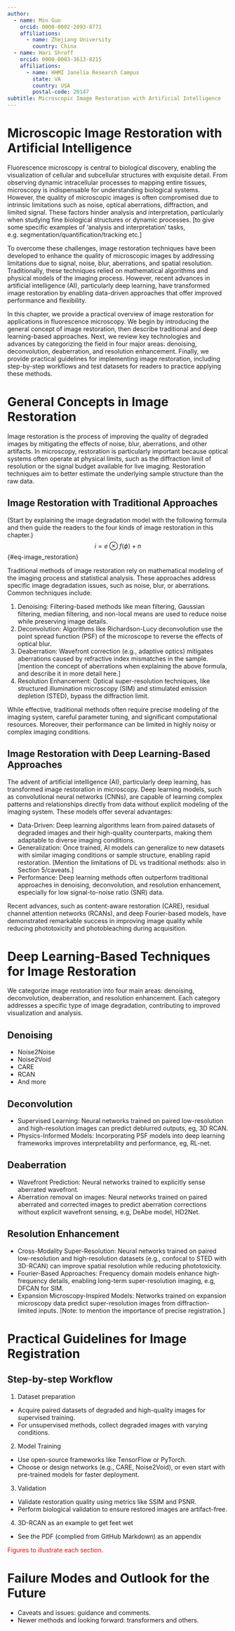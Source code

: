 ```yaml
---
author: 
  - name: Min Guo
    orcid: 0000-0002-2093-8771
    affiliations:
      - name: Zhejiang University
        country: China
  - name: Hari Shroff
    orcid: 0000-0003-3613-8215
    affiliations:
      - name: HHMI Janelia Research Campus
        state: VA
        country: USA
        postal-code: 20147
subtitle: Microscopic Image Restoration with Artificial Intelligence
---
```

# Microscopic Image Restoration with Artificial Intelligence

Fluorescence microscopy is central to biological discovery, enabling the visualization of cellular and subcellular structures with exquisite detail. From observing dynamic intracellular processes to mapping entire tissues, microscopy is indispensable for understanding biological systems. However, the quality of microscopic images is often compromised due to intrinsic limitations such as noise, optical aberrations, diffraction, and limited signal. These factors hinder analysis and interpretation, particularly when studying fine biological structures or dynamic processes. [to give some specific examples of ‘analysis and interpretation’ tasks, e.g. segmentation/quantification/tracking etc.]

To overcome these challenges, image restoration techniques have been developed to enhance the quality of microscopic images by addressing limitations due to signal, noise, blur, aberrations, and spatial resolution. Traditionally, these techniques relied on mathematical algorithms and physical models of the imaging process. However, recent advances in artificial intelligence (AI), particularly deep learning, have transformed image restoration by enabling data-driven approaches that offer improved performance and flexibility.

In this chapter, we provide a practical overview of image restoration for applications in fluorescence microscopy. We begin by introducing the general concept of image restoration, then describe traditional and deep learning-based approaches. Next, we review key technologies and advances by categorizing the field in four major areas: denoising, deconvolution, deaberration, and resolution enhancement. Finally, we provide practical guidelines for implementing image restoration, including step-by-step workflows and test datasets for readers to practice applying these methods.

# General Concepts in Image Restoration

Image restoration is the process of improving the quality of degraded images by mitigating the effects of noise, blur, aberrations, and other artifacts. In microscopy, restoration is particularly important because optical systems often operate at physical limits, such as the diffraction limit of resolution or the signal budget available for live imaging. Restoration techniques aim to better estimate the underlying sample structure than the raw data.

## Image Restoration with Traditional Approaches

(Start by explaining the image degradation model with the following formula and then guide the readers to the four kinds of image restoration in this chapter.)
$$
i = e \otimes f ( \phi ) + n
$$ {#eq-image_restoration}

Traditional methods of image restoration rely on mathematical modeling of the imaging process and statistical analysis. These approaches address specific image degradation issues, such as noise, blur, or aberrations. Common techniques include:

1.	Denoising: Filtering-based methods like mean filtering, Gaussian filtering, median filtering, and non-local means are used to reduce noise while preserving image details.
2.	Deconvolution: Algorithms like Richardson-Lucy deconvolution use the point spread function (PSF) of the microscope to reverse the effects of optical blur.
3.	Deaberration: Wavefront correction (e.g., adaptive optics) mitigates aberrations caused by refractive index mismatches in the sample.[mention the concept of aberrations when explaining the above formula, and describe it in more detail here.]
4.	Resolution Enhancement: Optical super-resolution techniques, like structured illumination microscopy (SIM) and stimulated emission depletion (STED), bypass the diffraction limit.

While effective, traditional methods often require precise modeling of the imaging system, careful parameter tuning, and significant computational resources. Moreover, their performance can be limited in highly noisy or complex imaging conditions.

## Image Restoration with Deep Learning-Based Approaches

The advent of artificial intelligence (AI), particularly deep learning, has transformed image restoration in microscopy. Deep learning models, such as convolutional neural networks (CNNs), are capable of learning complex patterns and relationships directly from data without explicit modeling of the imaging system. These models offer several advantages:

* Data-Driven: Deep learning algorithms learn from paired datasets of degraded images and their high-quality counterparts, making them adaptable to diverse imaging conditions.
*	Generalization: Once trained, AI models can generalize to new datasets with similar imaging conditions or sample structure, enabling rapid restoration. [Mention the limitations of DL vs traditional methods: also in Section 5/caveats.]
*	Performance: Deep learning methods often outperform traditional approaches in denoising, deconvolution, and resolution enhancement, especially for low signal-to-noise ratio (SNR) data.

Recent advances, such as content-aware restoration (CARE), residual channel attention networks (RCANs), and deep Fourier-based models, have demonstrated remarkable success in improving image quality while reducing phototoxicity and photobleaching during acquisition.

# Deep Learning-Based Techniques for Image Restoration 

We categorize image restoration into four main areas: denoising, deconvolution, deaberration, and resolution enhancement. Each category addresses a specific type of image degradation, contributing to improved visualization and analysis.

## Denoising

* Noise2Noise
* Noise2Void
* CARE
* RCAN
* And more

## Deconvolution

* Supervised Learning: Neural networks trained on paired low-resolution and high-resolution images can predict deblurred outputs, eg, 3D RCAN.
* Physics-Informed Models: Incorporating PSF models into deep learning frameworks improves interpretability and performance, eg, RL-net.

## Deaberration

* Wavefront Prediction: Neural networks trained to explicitly sense aberrated wavefront.
* Aberration removal on images: Neural networks trained on paired aberrated and corrected images to predict aberration corrections without explicit wavefront sensing, e.g, DeAbe model, HD2Net.

## Resolution Enhancement

* Cross-Modality Super-Resolution: Neural networks trained on paired low-resolution and high-resolution datasets (e.g., confocal to STED with 3D-RCAN) can improve spatial resolution while reducing phototoxicity.
* Fourier-Based Approaches: Frequency domain models enhance high-frequency details, enabling long-term super-resolution imaging, e.g, DFCAN for SIM.
* Expansion Microscopy-Inspired Models: Networks trained on expansion microscopy data predict super-resolution images from diffraction-limited inputs. [Note: to mention the importance of precise registration.]

# Practical Guidelines for Image Registration

## Step-by-step Workflow

1. Dataset preparation
  * Acquire paired datasets of degraded and high-quality images for supervised training.
  * For unsupervised methods, collect degraded images with varying conditions.

2. Model Training
  * Use open-source frameworks like TensorFlow or PyTorch.
  * Choose or design networks (e.g., CARE, Noise2Void), or even start with pre-trained models for faster deployment.

3. Validation
  * Validate restoration quality using metrics like SSIM and PSNR.
  * Perform biological validation to ensure restored images are artifact-free.

4. 3D-RCAN as an example to get feet wet
  * See the PDF (complied from GitHub Markdown) as an appendix

<span style="color:red">Figures to illustrate each section</span>.

# Failure Modes and Outlook for the Future

  * Caveats and issues: guidance and comments.
  * Newer methods and looking forward: transformers and others.


<!--# Extending Your Hardware With AI-->
<!--Your first header will be the chapter's upper-level table of contents title.-->
<!--If you'd like to have a subtitle, include it in the Quarto header above -->

<!---
Under your first header, include a brief introduction to your chapter.

Starting prompt for this chapter: This image restoration focused chapter motivates how AI can improve the image quality beyond hardware limitations. This chapter should include image restoration (denoising) and sensor-less AO (deep-learning-based AO); other topics can be included at the author’s discretion.

Notes from the authors' meeting: This chapter can start with a broader overview of the topic, which will reference existing reviews on the topic. Then the chapter will focus on a denoising tutorial, which will include discussions of potential pitfalls and best practices.

## Include section headers as appropriate

Use markdown heading level two for section headers. You can use standard markdown formatting, for example _emphasize the end of this sentence_.

This is a new paragraph with more text. Your paragraphs can cross reference other items, such as @fig-simple. Use `fig` to reference figures, and `eq` to reference equations, such as @eq-stddev.

###  Sub-subsection headers are also available

To make your sections cross reference-able throughout the book, include a section reference, as shown in the header for @sec-equation.

## Bibliography and Citations

To cite a research article, add it to references.bib and then refer to the citation key. For example, reference @stringer2021 refers to CellPose and reference @von_chamier2021 refers to ZeroCostDL4Mic.

## Adding to the Glossary

We are using the extension [Quarto-glossary](https://debruine.github.io/quarto-glossary/#styles) to create a glossary for this book. To add a definition, edit the glossary.yml file. To reference the glossary, enclose the word as in these examples: LLMs suffer from {{< glossary hallucinations >}}. It is important to understand the underlying {{< glossary "training data" >}} to interpret your results. Clicking on the word will reveal its definition. The complete glossary for the book will be listed in the [Glossary](glossary.qmd).

## Code and Equations {#sec-equation}

This is an example of including a python snippet that generates a figure

```python
#| label: fig-simple
#| fig-cap: "Simple Plot"
import matplotlib.pyplot as plt
plt.plot([1,23,2,4])
plt.show()
```


In some cases, you may want to include a code-block that is not executed when the book is compiled. Use the `eval: false` option for this.

```python
#| eval: false
import matplotlib.pyplot as plt
plt.plot([1,23,2,4])
plt.show()
```


Figures can also be generated that do not show the code by using the option for `code-fold: true`.

```python
#| code-fold: true
#| label: fig-polar
#| fig-cap: "A spiral on a polar axis"
#| fig-alt: "A line plot on a polar axis. The line spirals out from a value of zero to a value of 2."

import numpy as np
import matplotlib.pyplot as plt

r = np.arange(0, 2, 0.01)
theta = 2 * np.pi * r
fig, ax = plt.subplots(
  subplot_kw = {'projection': 'polar'} 
)
ax.plot(theta, r)
ax.set_rticks([0.5, 1, 1.5, 2])
ax.grid(True)
plt.show()
```

Here is an example equation.

$$
s = \sqrt{\frac{1}{N-1} \sum_{i=1}^N (x_i - \overline{x})^2}
$$ {#eq-stddev}

### Embedding Figures

You can also embed figures from other notebooks in the repo as shown in the following embed example.


{{< embed ../notebooks/test.ipynb#fig-test-fig echo-true >}}

When embedding notebooks, please store the .ipynb file in the notebook directory. Include the chapter in the name of your file. For example, `chapter4_example_u-net.ipynb`. This is how we will handle chapter- or example-specific environments. We will host notebooks on Google Colab so that any required packages for the code--but not for rendering the book at large--will be installed there. That way, we will not need to handle a global environment across the book.

## Quarto has additional features.

You can learn more about markdown options and additional Quarto features in the [Quarto documentation](https://quarto.org/docs/authoring/markdown-basics.html).  One example that you might find interesting is the option to include callouts in your text. These callouts can be used to highlight potential pitfalls or provide additional optional exercises that the reader might find helpful. Below are examples of the types of callouts available in Quarto.

::: {.callout-note}
Note that there are five types of callouts, including:
`note`, `tip`, `warning`, `caution`, and `important`. They can default to open (like this example) or collapsed (example below).
:::

::: {.callout-tip collapse="true"}
These could be good for extra material or exercises.
:::

::: {.callout-caution}
There are caveats when applying these tools. Expand the code below to learn more.

```python
#| code-fold: true
r = np.arange(0, 2, 0.01)
theta = 2 * np.pi * r
```
:::

::: {.callout-warning}
Be careful to avoid hallucinations.
:::

::: {.callout-important}
This is key information.
:::-->